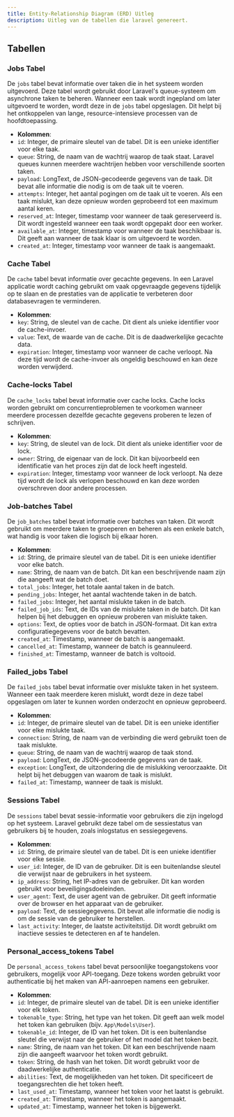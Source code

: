 ```yaml
---
title: Entity-Relationship Diagram (ERD) Uitleg
description: Uitleg van de tabellen die laravel genereert.
---
```



## Tabellen

### Jobs Tabel
De `jobs` tabel bevat informatie over taken die in het systeem worden uitgevoerd. Deze tabel wordt gebruikt door Laravel's queue-systeem om asynchrone taken te beheren. Wanneer een taak wordt ingepland om later uitgevoerd te worden, wordt deze in de `jobs` tabel opgeslagen. Dit helpt bij het ontkoppelen van lange, resource-intensieve processen van de hoofdtoepassing.

- **Kolommen**:
- `id`: Integer, de primaire sleutel van de tabel. Dit is een unieke identifier voor elke taak.
- `queue`: String, de naam van de wachtrij waarop de taak staat. Laravel queues kunnen meerdere wachtrijen hebben voor verschillende soorten taken.
- `payload`: LongText, de JSON-gecodeerde gegevens van de taak. Dit bevat alle informatie die nodig is om de taak uit te voeren.
- `attempts`: Integer, het aantal pogingen om de taak uit te voeren. Als een taak mislukt, kan deze opnieuw worden geprobeerd tot een maximum aantal keren.
- `reserved_at`: Integer, timestamp voor wanneer de taak gereserveerd is. Dit wordt ingesteld wanneer een taak wordt opgepakt door een worker.
- `available_at`: Integer, timestamp voor wanneer de taak beschikbaar is. Dit geeft aan wanneer de taak klaar is om uitgevoerd te worden.
- `created_at`: Integer, timestamp voor wanneer de taak is aangemaakt.

### Cache Tabel
De `cache` tabel bevat informatie over gecachte gegevens. In een Laravel applicatie wordt caching gebruikt om vaak opgevraagde gegevens tijdelijk op te slaan en de prestaties van de applicatie te verbeteren door databasevragen te verminderen.

- **Kolommen**:
- `key`: String, de sleutel van de cache. Dit dient als unieke identifier voor de cache-invoer.
- `value`: Text, de waarde van de cache. Dit is de daadwerkelijke gecachte data.
- `expiration`: Integer, timestamp voor wanneer de cache verloopt. Na deze tijd wordt de cache-invoer als ongeldig beschouwd en kan deze worden verwijderd.

### Cache-locks Tabel
De `cache_locks` tabel bevat informatie over cache locks. Cache locks worden gebruikt om concurrentieproblemen te voorkomen wanneer meerdere processen dezelfde gecachte gegevens proberen te lezen of schrijven.

- **Kolommen**:
- `key`: String, de sleutel van de lock. Dit dient als unieke identifier voor de lock.
- `owner`: String, de eigenaar van de lock. Dit kan bijvoorbeeld een identificatie van het proces zijn dat de lock heeft ingesteld.
- `expiration`: Integer, timestamp voor wanneer de lock verloopt. Na deze tijd wordt de lock als verlopen beschouwd en kan deze worden overschreven door andere processen.

### Job-batches Tabel
De `job_batches` tabel bevat informatie over batches van taken. Dit wordt gebruikt om meerdere taken te groeperen en beheren als een enkele batch, wat handig is voor taken die logisch bij elkaar horen.

- **Kolommen**:
- `id`: String, de primaire sleutel van de tabel. Dit is een unieke identifier voor elke batch.
- `name`: String, de naam van de batch. Dit kan een beschrijvende naam zijn die aangeeft wat de batch doet.
- `total_jobs`: Integer, het totale aantal taken in de batch.
- `pending_jobs`: Integer, het aantal wachtende taken in de batch.
- `failed_jobs`: Integer, het aantal mislukte taken in de batch.
- `failed_job_ids`: Text, de IDs van de mislukte taken in de batch. Dit kan helpen bij het debuggen en opnieuw proberen van mislukte taken.
- `options`: Text, de opties voor de batch in JSON-formaat. Dit kan extra configuratiegegevens voor de batch bevatten.
- `created_at`: Timestamp, wanneer de batch is aangemaakt.
- `cancelled_at`: Timestamp, wanneer de batch is geannuleerd.
- `finished_at`: Timestamp, wanneer de batch is voltooid.

### Failed_jobs Tabel
De `failed_jobs` tabel bevat informatie over mislukte taken in het systeem. Wanneer een taak meerdere keren mislukt, wordt deze in deze tabel opgeslagen om later te kunnen worden onderzocht en opnieuw geprobeerd.

- **Kolommen**:
- `id`: Integer, de primaire sleutel van de tabel. Dit is een unieke identifier voor elke mislukte taak.
- `connection`: String, de naam van de verbinding die werd gebruikt toen de taak mislukte.
- `queue`: String, de naam van de wachtrij waarop de taak stond.
- `payload`: LongText, de JSON-gecodeerde gegevens van de taak.
- `exception`: LongText, de uitzondering die de mislukking veroorzaakte. Dit helpt bij het debuggen van waarom de taak is mislukt.
- `failed_at`: Timestamp, wanneer de taak is mislukt.

### Sessions Tabel
De `sessions` tabel bevat sessie-informatie voor gebruikers die zijn ingelogd op het systeem. Laravel gebruikt deze tabel om de sessiestatus van gebruikers bij te houden, zoals inlogstatus en sessiegegevens.

- **Kolommen**:
- `id`: String, de primaire sleutel van de tabel. Dit is een unieke identifier voor elke sessie.
- `user_id`: Integer, de ID van de gebruiker. Dit is een buitenlandse sleutel die verwijst naar de gebruikers in het systeem.
- `ip_address`: String, het IP-adres van de gebruiker. Dit kan worden gebruikt voor beveiligingsdoeleinden.
- `user_agent`: Text, de user agent van de gebruiker. Dit geeft informatie over de browser en het apparaat van de gebruiker.
- `payload`: Text, de sessiegegevens. Dit bevat alle informatie die nodig is om de sessie van de gebruiker te herstellen.
- `last_activity`: Integer, de laatste activiteitstijd. Dit wordt gebruikt om inactieve sessies te detecteren en af te handelen.

### Personal_access_tokens Tabel
De `personal_access_tokens` tabel bevat persoonlijke toegangstokens voor gebruikers, mogelijk voor API-toegang. Deze tokens worden gebruikt voor authenticatie bij het maken van API-aanroepen namens een gebruiker.

- **Kolommen**:
- `id`: Integer, de primaire sleutel van de tabel. Dit is een unieke identifier voor elk token.
- `tokenable_type`: String, het type van het token. Dit geeft aan welk model het token kan gebruiken (bijv. `App\Models\User`).
- `tokenable_id`: Integer, de ID van het token. Dit is een buitenlandse sleutel die verwijst naar de gebruiker of het model dat het token bezit.
- `name`: String, de naam van het token. Dit kan een beschrijvende naam zijn die aangeeft waarvoor het token wordt gebruikt.
- `token`: String, de hash van het token. Dit wordt gebruikt voor de daadwerkelijke authenticatie.
- `abilities`: Text, de mogelijkheden van het token. Dit specificeert de toegangsrechten die het token heeft.
- `last_used_at`: Timestamp, wanneer het token voor het laatst is gebruikt.
- `created_at`: Timestamp, wanneer het token is aangemaakt.
- `updated_at`: Timestamp, wanneer het token is bijgewerkt.